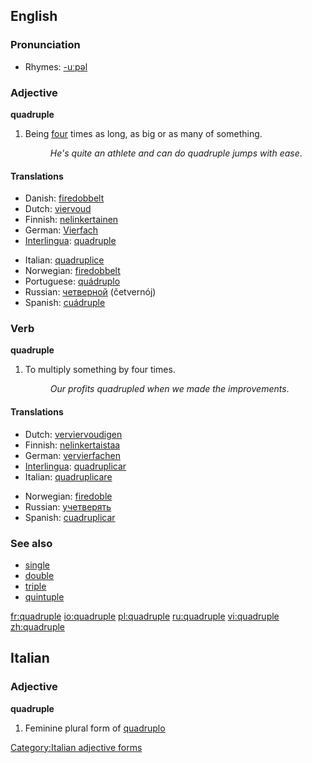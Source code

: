 ==English==

===Pronunciation===
*Rhymes: [[Rhymes:English:-uːpəl|-uːpəl]]

===Adjective===
'''quadruple'''

# Being [[four]] times as long, as big or as many of something.
#: ''He's quite an athlete and can do quadruple jumps with ease''.

====Translations====
{{top}}
*Danish: [[firedobbelt]]
*Dutch: [[viervoud]]
*Finnish: [[nelinkertainen]]
*German: [[Vierfach]]
*[[Interlingua]]: [[#Interlingua|quadruple]]
{{mid}}
*Italian: [[quadruplice]]
*Norwegian: [[firedobbelt]]
*Portuguese: [[quádruplo]]
*Russian: [[четверной]] (četvernój)
*Spanish: [[cuádruple]]
{{bottom}}

===Verb===
'''quadruple'''

# To multiply something by four times.
#: ''Our profits quadrupled when we made the improvements''.

====Translations====
{{top}}
*Dutch: [[verviervoudigen]]
*Finnish: [[nelinkertaistaa]]
*German: [[vervierfachen]]
*[[Interlingua]]: [[quadruplicar]]
*Italian: [[quadruplicare]]
{{mid}}
*Norwegian: [[firedoble]]
*Russian: [[учетверять]]
*Spanish: [[cuadruplicar]]
{{bottom}}

===See also===
*[[single]]
*[[double]]
*[[triple]]
*[[quintuple]]

[[fr:quadruple]]
[[io:quadruple]]
[[pl:quadruple]]
[[ru:quadruple]]
[[vi:quadruple]]
[[zh:quadruple]]

==Italian==

===Adjective===
'''quadruple''' {{f}}

# Feminine plural form of [[quadruplo]]
[[Category:Italian adjective forms]]
{{rfc-auto}}